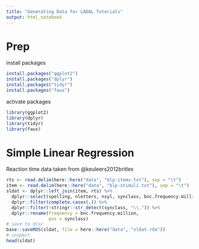 ```yaml
---
title: "Generating Data for LADAL Tutorials"
output: html_notebook
---
```


# Prep

install packages

```r
install.packages("ggplot2")
install.packages("dplyr")
install.packages("tidyr")
install.packages("faux")
```

activate packages

```r
library(ggplot2)
library(dplyr)
library(tidyr)
library(faux)
```


# Simple Linear Regression

Reaction time data taken from @keuleers2012britlex

```r
rts <- read.delim(here::here("data", "blp-items.txt"), sep = "\t")
item <- read.delim(here::here("data", "blp-stimuli.txt"), sep = "\t")
sldat <- dplyr::left_join(item, rts) %>%
  dplyr::select(spelling, nletters, nsyl, synclass, bnc.frequency.million, accuracy, rt) %>%
  dplyr::filter(complete.cases(.)) %>%
  dplyr::filter(!stringr::str_detect(synclass, "\\.")) %>%
  dplyr::rename(frequency = bnc.frequency.million,
                pos = synclass)
# save to disc
base::saveRDS(sldat, file = here::here("data", "sldat.rda"))
# inspect
head(sldat)
```




